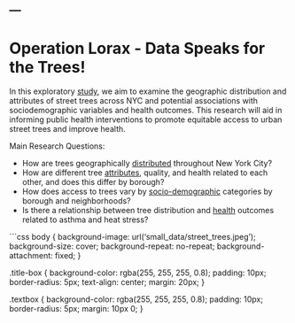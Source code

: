 ---
---

<div class="title-box">
  <h1>Operation Lorax - Data Speaks for the Trees!</h1>
</div>

<div class="textbox">
  In this exploratory [study](report.html), we aim to examine the geographic distribution and attributes of street trees across NYC and potential associations with sociodemographic variables and health outcomes. This research will aid in informing public health interventions to promote equitable access to urban street trees and improve health.
  
  Main Research Questions:
  
- How are trees geographically [distributed](tree_distribution.html) throughout New York City?
- How are different tree [attributes](comparative_tree_status.html), quality, and health related to each other, and does this differ by borough?
- How does access to trees vary by [socio-demographic](sociodemographic.html) categories by borough and neighborhoods?
- Is there a relationship between tree distribution and [health](health.html) outcomes related to asthma and heat stress?
</div>

```css
body {
  background-image: url('small_data/street_trees.jpeg');
  background-size: cover; 
  background-repeat: no-repeat;
  background-attachment: fixed; 
}

.title-box {
  background-color: rgba(255, 255, 255, 0.8);
  padding: 10px;
  border-radius: 5px;
  text-align: center;
  margin: 20px;
}

.textbox {
  background-color: rgba(255, 255, 255, 0.8);
  padding: 10px;
  border-radius: 5px;
  margin: 10px 0;
}